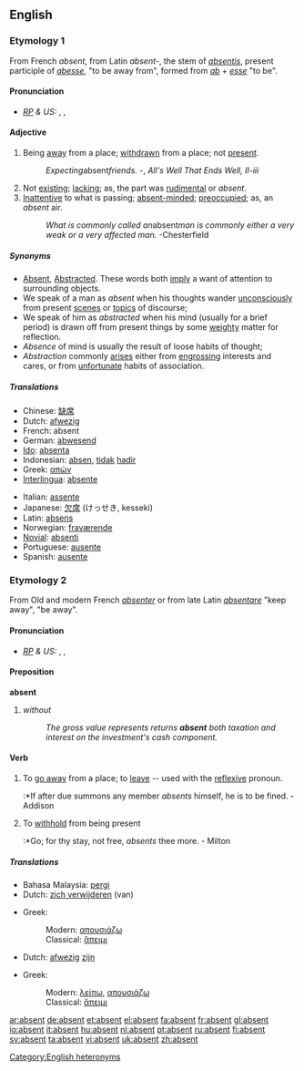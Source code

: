 ==English==

===Etymology 1===
From French ''absent'', from Latin ''absent-'', the stem of ''[[absentis]]'', present participle of ''[[abesse]]'', "to be away from", formed from ''[[ab]]'' + ''[[esse]]'' "to be".

====Pronunciation====
* ''[[RP]] & US:'' {{AHD|ăb'sənt}}, {{IPA|/ˈæbsənt/}}, {{SAMPA|/{bs@nt/}}

====Adjective====
{{en-adj|-}}

# Being [[away]] from a place; [[withdrawn]] from a place; not [[present]].
#:''Expecting ''absent'' friends.''  -{{Shak.}}, ''All's Well That Ends Well, II-iii''
# Not [[exist]]ing; [[lack]]ing; as, the part was [[rudimental]] or ''absent''.
# [[inattentive|Inattentive]] to what is passing; [[absent-minded]]; [[preoccupied]]; as, an ''absent'' air.
#:''What is commonly called an ''absent'' man is commonly either a very weak or a very affected man.''  -Chesterfield

=====Synonyms=====
*[[Absent]], [[Abstracted]]. These words both [[imply]] a want of attention to surrounding objects. 
*We speak of a man as ''absent'' when his thoughts wander [[unconsciously]] from present [[scenes]] or [[topics]] of discourse; 
*We speak of him as ''abstracted'' when his mind (usually for a brief period) is drawn off from present things by some [[weighty]] matter for reflection. 
*''Absence'' of mind is usually the result of loose habits of thought; 
*''Abstraction'' commonly [[arises]] either from [[engrossing]] interests and cares, or from [[unfortunate]] habits of association.

=====Translations=====
{{rfc-trans}}
{{trans-top}}
*Chinese: [[缺席]]
*Dutch: [[afwezig]]
*French: absent
*German: [[abwesend]]
*[[Ido]]: [[absenta]]
*Indonesian: [[absen]], [[tidak]] [[hadir]]
*Greek: [[απών]] {{m}}
*[[Interlingua]]: [[absente]]
{{trans-mid}}
*Italian: [[assente]]
*Japanese: [[欠席]] (けっせき, kesseki)
*Latin: [[absens]]
*Norwegian: [[fraværende]]
*[[Novial]]: [[absenti]]
*Portuguese: [[ausente]]
*Spanish: [[ausente]]
{{trans-bottom}}

===Etymology 2===
From Old and modern French ''[[absenter]]'' or from late Latin ''[[absentare]]'' "keep away", "be away".

====Pronunciation====
* ''[[RP]] & US:'' {{AHD|ăbsĕnt'}}, {{IPA|/æbˈsɛnt/}}, {{SAMPA|{b"sEnt}}

====Preposition====
'''absent'''

# ''without''
#:''The gross value represents returns '''absent''' both taxation and interest on the investment's cash component.''

====Verb====
{{en-verb}}

# {{transitive}} To [[go away]] from a place; to [[leave]] -- used with the [[reflexive]] pronoun.
#:*If after due summons any member ''absents'' himself, he is to be fined. - Addison
# {{context|transitive|obsolete}} To [[withhold]] from being present
#:*Go; for thy stay, not free, ''absents'' thee more. - Milton

=====Translations=====
{{trans-top|to leave}}
* Bahasa Malaysia: [[pergi]]
* Dutch: [[zich verwijderen]] (van)
{{trans-mid}}
*Greek:
*:Modern: [[απουσιάζω]]
*:Classical: [[ἅπειμι]]
{{trans-bottom}}

{{trans-top|to be not present}}
* Dutch: [[afwezig]] [[zijn]]
{{trans-mid}}
*Greek:
*:Modern: [[λείπω]], [[απουσιάζω]]
*:Classical: [[ἅπειμι]]
{{trans-bottom}}

[[Category:English heteronyms]]

[[ar:absent]]
[[de:absent]]
[[et:absent]]
[[el:absent]]
[[fa:absent]]
[[fr:absent]]
[[gl:absent]]
[[io:absent]]
[[it:absent]]
[[hu:absent]]
[[nl:absent]]
[[pt:absent]]
[[ru:absent]]
[[fi:absent]]
[[sv:absent]]
[[ta:absent]]
[[vi:absent]]
[[uk:absent]]
[[zh:absent]]